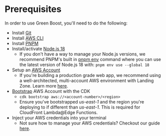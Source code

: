 # Prerequisites

In order to use Green Boost, you'll need to do the following:
- Install [Git](https://git-scm.com/)
- Install [AWS CLI](https://docs.aws.amazon.com/cli/latest/userguide/getting-started-install.html)
- Install [PNPM](https://pnpm.io/)
- Install/activate [Node.js 18](https://nodejs.org/en)
  - If you don't have a way to manage your Node.js versions, we recommend PNPM's built in [pnpm env](https://pnpm.io/cli/env) command where you can use the latest version of Node.js 18 with: `pnpm env use --global 18`
- Setup an [AWS Account](https://aws.amazon.com/)
  - If you're building a production grade web app, we recommend using a well-architected, multi-account AWS environment with Landing Zone. Learn more [here](https://docs.aws.amazon.com/prescriptive-guidance/latest/migration-aws-environment/welcome.html).
- [Bootstrap](https://docs.aws.amazon.com/cdk/v2/guide/bootstrapping.html) AWS Account with the CDK
  - `cdk bootstrap aws://<account-number>/<region>`
  - Ensure you've bootstrapped *us-east-1* and the region you're deploying to if different than *us-east-1*. This is required for CloudFront Lambda@Edge Functions.
- Inject your AWS credentials into your terminal
  - Not sure how to manage your AWS credentials? Checkout our guide [here](./guides/aws-credentials).